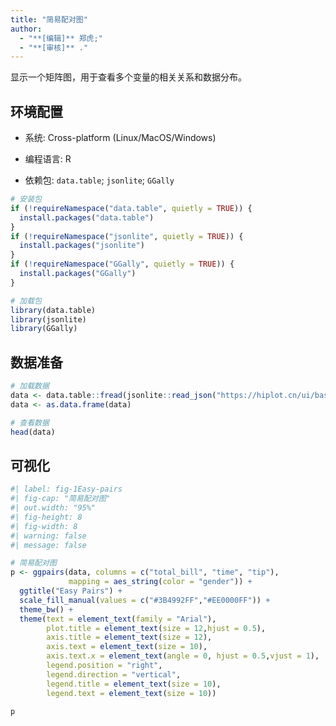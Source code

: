 ```yaml
---
title: "简易配对图"
author:
  - "**[编辑]** 郑虎;"
  - "**[审核]** ."
---
```


显示一个矩阵图，用于查看多个变量的相关关系和数据分布。

## 环境配置

-   系统: Cross-platform (Linux/MacOS/Windows)

-   编程语言: R

-   依赖包: `data.table`; `jsonlite`; `GGally`

```r
# 安装包
if (!requireNamespace("data.table", quietly = TRUE)) {
  install.packages("data.table")
}
if (!requireNamespace("jsonlite", quietly = TRUE)) {
  install.packages("jsonlite")
}
if (!requireNamespace("GGally", quietly = TRUE)) {
  install.packages("GGally")
}

# 加载包
library(data.table)
library(jsonlite)
library(GGally)
```

## 数据准备

```r
# 加载数据
data <- data.table::fread(jsonlite::read_json("https://hiplot.cn/ui/basic/easy-pairs/data.json")$exampleData[[1]]$textarea[[1]])
data <- as.data.frame(data)

# 查看数据
head(data)
```

## 可视化

```r
#| label: fig-1Easy-pairs
#| fig-cap: "简易配对图"
#| out.width: "95%"
#| fig-height: 8
#| fig-width: 8
#| warning: false
#| message: false

# 简易配对图
p <- ggpairs(data, columns = c("total_bill", "time", "tip"),
             mapping = aes_string(color = "gender")) +
  ggtitle("Easy Pairs") +
  scale_fill_manual(values = c("#3B4992FF","#EE0000FF")) +
  theme_bw() +
  theme(text = element_text(family = "Arial"),
        plot.title = element_text(size = 12,hjust = 0.5),
        axis.title = element_text(size = 12),
        axis.text = element_text(size = 10),
        axis.text.x = element_text(angle = 0, hjust = 0.5,vjust = 1),
        legend.position = "right",
        legend.direction = "vertical",
        legend.title = element_text(size = 10),
        legend.text = element_text(size = 10))

p
```



